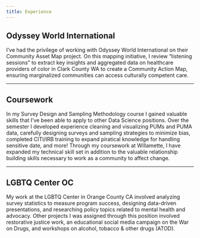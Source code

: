 ```yaml
---
title: Experience
---
```


## Odyssey World International

I've had the privilege of working with Odyssey World International on their Community Asset Map project. On this mapping initiative, I review "listening sessions" to extract key insights and aggregated data on healthcare providers of color in Clark County WA to create a Community Action Map, ensuring marginalized communities can access culturally competent care.

----

## Coursework

In my Survey Design and Sampling Methodology course I gained valuable skills that I've been able to apply to other Data Science positions. Over the semester I developed experience cleaning and visualizing PUMs and PUMA data, carefully designing surveys and sampling strategies to minimize bias, completed CITI/IRB training to expand piratical knowledge for handling sensitive date, and more! Through my coursework at Willamette, I have expanded my technical skill set in addition to the valuable relationship building skills necessary to work as a community to affect change.

----

## LGBTQ Center OC

My work at the LGBTQ Center in Orange County CA involved analyzing survey statistics to measure program success, designing data-driven presentations, and researching policy topics related to mental health and advocacy. Other projects I was assigned through this position involved restorative justice work, an educational social media campaign on the War on Drugs, and workshops on alcohol, tobacco & other drugs (ATOD). 